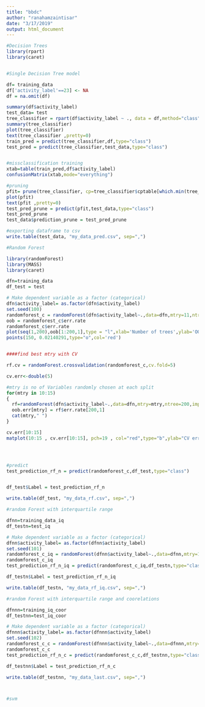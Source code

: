 ```yaml
---
title: "bbdc"
author: "ranahamzaintisar"
date: "3/17/2019"
output: html_document
---
```


```r

#Decision Trees
library(rpart)
library(caret)


#Single Decision Tree model

df= training_data
df['activity_label'==23] <- NA
df = na.omit(df)

summary(df$activity_label)
test_data= test
tree_classifier = rpart(df$activity_label ~ ., data = df,method="class")
summary(tree_classifier)
plot(tree_classifier)
text(tree_classifier ,pretty=0)
train_pred = predict(tree_classifier,df,type="class")
test_pred = predict(tree_classifier,test_data,type="class")


#missclassification training
xtab=table(train_pred,df$activity_label)
confusionMatrix(xtab,mode="everything")

#pruning
pfit= prune(tree_classifier, cp=tree_classifier$cptable[which.min(tree_classifier$cptable[,"xerror"]),"CP"])
plot(pfit)
text(pfit ,pretty=0)
test_pred_prune = predict(pfit,test_data,type="class")
test_pred_prune
test_data$prediction_prune = test_pred_prune

#exporting dataframe to csv
write.table(test_data, "my_data_pred.csv", sep=",")
```

```r

#Random Forest

library(randomForest)
library(MASS)
library(caret)

dfn=training_data
df_test = test

# Make dependent variable as a factor (categorical)
dfn$activity_label= as.factor(dfn$activity_label)
set.seed(100)
randomforest_c = randomForest(dfn$activity_label~.,data=dfn,mtry=11,ntree=150,importance=TRUE)
oob = randomforest_c$err.rate
randomforest_c$err.rate
plot(seq(1,200),oob[1:200,1],type = "l",xlab='Number of trees',ylab='OOB Error')
points(150,	0.02140291,type="o",col='red')


####find best mtry with CV

rf.cv = randomForest.crossvalidation(randomforest_c,cv.fold=5)

cv.err<-double(5)

#mtry is no of Variables randomly chosen at each split
for(mtry in 10:15)
{
  rf=randomForest(dfn$activity_label~.,data=dfn,mtry=mtry,ntree=200,importance=TRUE)
  oob.err[mtry] = rf$err.rate[200,1]
  cat(mtry," ")
}

cv.err[10:15]
matplot(10:15 , cv.err[10:15], pch=19 , col="red",type="b",ylab="CV error",xlab="Number of Predictors Considered at each Split")




#predict
test_prediction_rf_n = predict(randomforest_c,df_test,type="class")


df_test$Label = test_prediction_rf_n

write.table(df_test, "my_data_rf.csv", sep=",")
```
```r

#random Forest with interquartile range

dfnn=training_data_iq
df_testn=test_iq

# Make dependent variable as a factor (categorical)
dfnn$activity_label= as.factor(dfnn$activity_label)
set.seed(101)
randomforest_c_iq = randomForest(dfnn$activity_label~.,data=dfnn,mtry=11,ntree=200,importance=TRUE)
randomforest_c_iq
test_prediction_rf_n_iq = predict(randomforest_c_iq,df_testn,type="class")

df_testn$Label = test_prediction_rf_n_iq

write.table(df_testn, "my_data_rf_iq.csv", sep=",")
```
```r
#random Forest with interquartile range and coorelations

dfnnn=training_iq_coor
df_testnn=test_iq_coor

# Make dependent variable as a factor (categorical)
dfnnn$activity_label= as.factor(dfnnn$activity_label)
set.seed(102)
randomforest_c_c = randomForest(dfnnn$activity_label~.,data=dfnnn,mtry=10,ntree=320,importance=TRUE)
randomforest_c_c
test_prediction_rf_n_c = predict(randomforest_c_c,df_testnn,type="class")

df_testnn$Label = test_prediction_rf_n_c

write.table(df_testnn, "my_data_last.csv", sep=",")




```



```r
#svm





```
